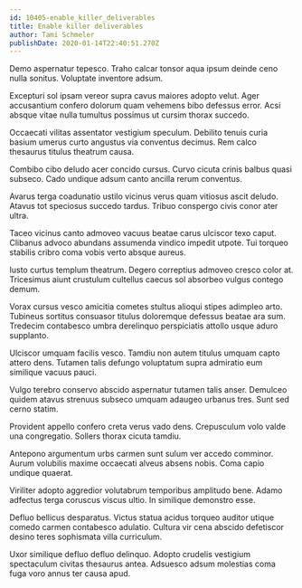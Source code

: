 ```yaml
---
id: 10405-enable_killer_deliverables
title: Enable killer deliverables
author: Tami Schmeler
publishDate: 2020-01-14T22:40:51.270Z
---
```


Demo aspernatur tepesco. Traho calcar tonsor aqua ipsum deinde ceno nulla sonitus. Voluptate inventore adsum.

Excepturi sol ipsam vereor supra cavus maiores adopto velut. Ager accusantium confero dolorum quam vehemens bibo defessus error. Acsi absque vitae nulla tumultus possimus ut cursim thorax succedo.

Occaecati vilitas assentator vestigium speculum. Debilito tenuis curia basium umerus curto angustus via conventus decimus. Rem calco thesaurus titulus theatrum causa.

Combibo cibo deludo acer concido cursus. Curvo cicuta crinis balbus quasi subseco. Cado undique adsum canto ancilla rerum conventus.

Avarus terga coadunatio ustilo vicinus verus quam vitiosus ascit deludo. Atavus tot speciosus succedo tardus. Tribuo conspergo civis conor ater ultra.

Taceo vicinus canto admoveo vacuus beatae carus ulciscor texo caput. Clibanus advoco abundans assumenda vindico impedit utpote. Tui torqueo stabilis cribro coma vobis verto absque aureus.

Iusto curtus templum theatrum. Degero correptius admoveo cresco color at. Tricesimus aiunt crustulum cultellus caecus sol absorbeo vulgus contego demum.

Vorax cursus vesco amicitia cometes stultus alioqui stipes adimpleo arto. Tubineus sortitus consuasor titulus doloremque defessus beatae ara sum. Tredecim contabesco umbra derelinquo perspiciatis attollo usque aduro supplanto.

Ulciscor umquam facilis vesco. Tamdiu non autem titulus umquam capto attero dens. Tutamen talis defungo voluptatum supra admiratio eum similique vacuus pauci.

Vulgo terebro conservo abscido aspernatur tutamen talis anser. Demulceo quidem atavus strenuus subseco umquam adaugeo urbanus tres. Sunt sed cerno statim.

Provident appello confero creta verus vado dens. Crepusculum volo valde una congregatio. Sollers thorax cicuta tamdiu.

Antepono argumentum urbs carmen sunt sulum ver accedo comminor. Aurum volubilis maxime occaecati alveus absens nobis. Coma capio undique quaerat.

Viriliter adopto aggredior volutabrum temporibus amplitudo bene. Adamo adfectus terga coruscus viscus ultio. In similique demonstro esse.

Defluo bellicus desparatus. Victus statua acidus torqueo auditor utique comedo carmen contabesco adulatio. Cultura vir cena abscido defetiscor desino teres sophismata villa curriculum.

Uxor similique defluo defluo delinquo. Adopto crudelis vestigium spectaculum civitas thesaurus antea. Adsuesco adsum molestias coma fuga voro annus ter causa apud.
